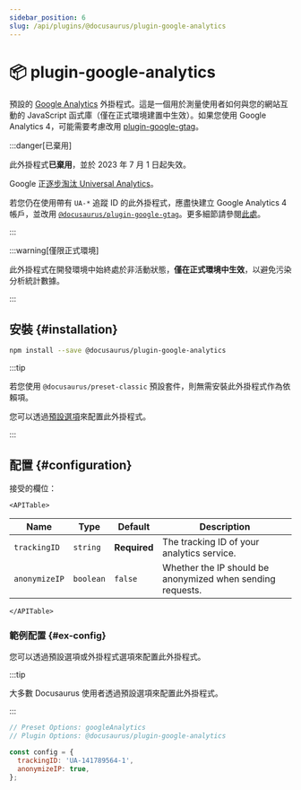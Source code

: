 ```yaml
---
sidebar_position: 6
slug: /api/plugins/@docusaurus/plugin-google-analytics
---
```


# 📦 plugin-google-analytics


預設的 [Google Analytics](https://developers.google.com/analytics/devguides/collection/analyticsjs/) 外掛程式。這是一個用於測量使用者如何與您的網站互動的 JavaScript 函式庫（僅在正式環境建置中生效）。如果您使用 Google Analytics 4，可能需要考慮改用 [plugin-google-gtag](./plugin-google-gtag.mdx)。

:::danger[已棄用]

此外掛程式**已棄用**，並於 2023 年 7 月 1 日起失效。

Google 正[逐步淘汰 Universal Analytics](https://blog.google/products/marketingplatform/analytics/prepare-for-future-with-google-analytics-4/)。

若您仍在使用帶有 `UA-*` 追蹤 ID 的此外掛程式，應盡快建立 Google Analytics 4 帳戶，並改用 [`@docusaurus/plugin-google-gtag`](./plugin-google-gtag.mdx)。更多細節請參閱[此處](https://github.com/facebook/docusaurus/issues/7221)。

:::

:::warning[僅限正式環境]

此外掛程式在開發環境中始終處於非活動狀態，**僅在正式環境中生效**，以避免污染分析統計數據。

:::

## 安裝 {#installation}

```bash npm2yarn
npm install --save @docusaurus/plugin-google-analytics
```

:::tip

若您使用 `@docusaurus/preset-classic` 預設套件，則無需安裝此外掛程式作為依賴項。

您可以透過[預設選項](../../using-plugins.mdx#docusauruspreset-classic)來配置此外掛程式。

:::

## 配置 {#configuration}

接受的欄位：

```mdx-code-block
<APITable>
```

| Name | Type | Default | Description |
| --- | --- | --- | --- |
| `trackingID` | `string` | **Required** | The tracking ID of your analytics service. |
| `anonymizeIP` | `boolean` | `false` | Whether the IP should be anonymized when sending requests. |

```mdx-code-block
</APITable>
```

### 範例配置 {#ex-config}

您可以透過預設選項或外掛程式選項來配置此外掛程式。

:::tip

大多數 Docusaurus 使用者透過預設選項來配置此外掛程式。

:::

```js config-tabs
// Preset Options: googleAnalytics
// Plugin Options: @docusaurus/plugin-google-analytics

const config = {
  trackingID: 'UA-141789564-1',
  anonymizeIP: true,
};
```